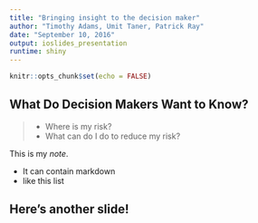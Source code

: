 ```yaml
---
title: "Bringing insight to the decision maker"
author: "Timothy Adams, Umit Taner, Patrick Ray"
date: "September 10, 2016"
output: ioslides_presentation
runtime: shiny
---
```


```r
knitr::opts_chunk$set(echo = FALSE)
```

## What Do Decision Makers Want to Know?

> - Where is my risk?
> - What can do I do to reduce my risk?

<div class="notes">
This is my *note*.

- It can contain markdown
- like this list
</div>

## Here's another slide!
